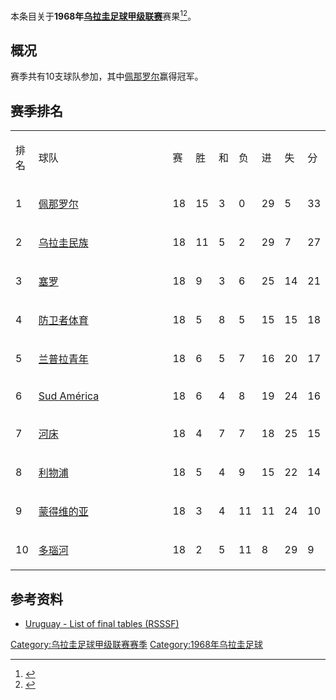 本条目关于'''1968年[[乌拉圭足球甲级联赛|乌拉圭足球甲级联赛]]'''赛果<ref>{{Cite web |url=http://www.campeoesdofutebol.com.br/uruguai.html |title=Campeoesdofutebol.com.br |accessdate=2017-08-25 |archive-date=2017-08-25 |archive-url=https://web.archive.org/web/20170825064212/http://www.campeoesdofutebol.com.br/uruguai.html |dead-url=no }}</ref><ref>{{Cite web |url=http://www.sobrefutbol.com/torneos/torneo_uruguayo.htm |title=Sobrefutbol.com |accessdate=2017-08-25 |archive-date=2017-08-25 |archive-url=https://web.archive.org/web/20170825063006/http://www.sobrefutbol.com/torneos/torneo_uruguayo.htm |dead-url=no }}</ref>。

==概况==
赛季共有10支球队参加，其中[[佩那罗尔足球俱乐部|佩那罗尔]]赢得冠军。

==赛季排名==
{| class="wikitable" style="text-align:center;"
|排名||style="width:15em"|球队||赛||胜||和||负||进||失||分
|-
|1||align="left"|[[佩那罗尔足球俱乐部|佩那罗尔]]||18||15||3||0||29||5||33
|-
|2||align="left"|[[民族足球俱乐部|乌拉圭民族]]||18||11||5||2||29||7||27
|-
|3||align="left"|[[塞罗竞技俱乐部|塞罗]]||18||9||3||6||25||14||21
|-
|4||align="left"|[[防卫者体育|防卫者体育]]||18||5||8||5||15||15||18
|-
|5||align="left"|[[兰普拉青年|兰普拉青年]]||18||6||5||7||16||20||17
|-
|6||align="left"|[[Sud_América|Sud América]]||18||6||4||8||19||24||16
|-
|7||align="left"|[[河床竞技俱乐部_(乌拉圭)|河床]]||18||4||7||7||18||25||15
|-
|8||align="left"|[[利物浦足球俱乐部_(乌拉圭)|利物浦]]||18||5||4||9||15||22||14
|-
|9||align="left"|[[蒙得维的亚竞赛俱乐部|蒙得维的亚]]||18||3||4||11||11||24||10
|-
|10||align="left"|[[多瑙河足球俱乐部|多瑙河]]||18||2||5||11||8||29||9
|}

==参考资料==
{{reflist}}
*[http://www.rsssf.com/tablesu/uruhist.html Uruguay - List of final tables (RSSSF)]{{Wayback|url=http://www.rsssf.com/tablesu/uruhist.html |date=20100102114932 }}

{{Primera División Uruguaya seasons}}

[[Category:乌拉圭足球甲级联赛赛季|Category:乌拉圭足球甲级联赛赛季]]
[[Category:1968年乌拉圭足球|Category:1968年乌拉圭足球]]